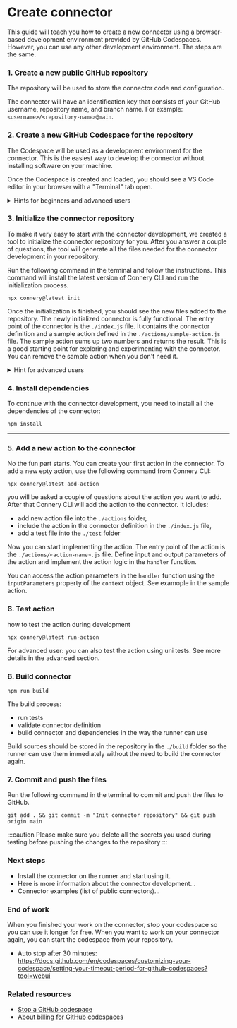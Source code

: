
# Create connector

This guide will teach you how to create a new connector using a browser-based development environment provided by GitHub Codespaces.
However, you can use any other development environment. The steps are the same.

### 1. Create a new public GitHub repository

The repository will be used to store the connector code and configuration.

The connector will have an identification key that consists of your GitHub username, repository name, and branch name.
For example: `<username>/<repository-name>@main`.

### 2. Create a new GitHub Codespace for the repository

The Codespace will be used as a development environment for the connector.
This is the easiest way to develop the connector without installing software on your machine.

Once the Codespace is created and loaded, you should see a VS Code editor in your browser with a "Terminal" tab open.

<details>
  <summary>Hints for beginners and advanced users</summary>

For beginners:

- If you are not familiar with GitHub Codespaces, you can follow the
  [Create a GitHub Codespace for arepository](https://docs.github.com/en/codespaces/developing-in-codespaces/creating-a-codespace-for-a-repository?tool=webui)
  guide.

For advanced users:

- If you prefer to use another development environment, you can skip this
  step, clone the repository, open it in your favorite IDE, and continue with
  the next steps. In this case, make sure you have the latest version of Node.js installed.

</details>

### 3. Initialize the connector repository

To make it very easy to start with the connector development, we created a tool to initialize the connector repository for you.
After you answer a couple of questions, the tool will generate all the files needed for the connector development in your repository.

Run the following command in the terminal and follow the instructions.
This command will install the latest version of Connery CLI and run the initialization process.

```
npx connery@latest init
```

Once the initialization is finished, you should see the new files added to the repository.
The newly initialized connector is fully functional.
The entry point of the connector is the `./index.js` file.
It contains the connector definition and a sample action defined in the `./actions/sample-action.js` file.
The sample action sums up two numbers and returns the result.
This is a good starting point for exploring and experimenting with the connector.
You can remove the sample action when you don't need it.

<details>
  <summary>Hint for advanced users</summary>

You can also install the Connery CLI on your development environment and then use it to initialize the connector repository:

```
npm install -g connery
connery init
```

The same approach also works with the other Connery CLI commands that are described in this guide.

</details>

### 4. Install dependencies

To continue with the connector development, you need to install all the dependencies of the connector:

```
npm install
```

---

### 5. Add a new action to the connector

No the fun part starts. You can create your first action in the connector.
To add a new epty action, use the following command from Connery CLI:

```
npx connery@latest add-action
```

you will be asked a couple of questions about the action you want to add.
After that Connery CLI will add the action to the connector.
It icludes:

- add new action file into the `./actions` folder, 
- include the action in the connector definition in the `./index.js` file, 
- add a test file into the `./test` folder

Now you can start implementing the action. The entry point of the action is the `./actions/<action-name>.js` file.
Define input and output parameters of the action and implement the action logic in the `handler` function.

You can access the action parameters in the `handler` function using the `inputParameters` property of the `context` object. 
See examople in the sample action.

### 6. Test action

how to test the action during development

```
npx connery@latest run-action
```

For advanced user: you can also test the action using uni tests. See more details in the advanced section.

### 6. Build connector

```
npm run build
```

The build process:

- run tests
- validate connector definition
- build connector and dependencies in the way the runner can use

Build sources should be stored in the repository in the `./build` folder so the runner can use them immediately without the need to build the connector again.

### 7. Commit and push the files

Run the following command in the terminal to commit and push the files to GitHub.

```
git add . && git commit -m "Init connector repository" && git push origin main
```

:::caution
Please make sure you delete all the secrets you used during testing before pushing the changes to the repository
:::

### Next steps

- Install the connector on the runner and start using it.
- Here is more information about the connector development...
- Connector examples (list of public connectors)...

### End of work

When you finished your work on the connector, stop your codespace so you can use it longer for free.
When you want to work on your connector again, you can start the codespace from your repository.

- Auto stop after 30 minutes: https://docs.github.com/en/codespaces/customizing-your-codespace/setting-your-timeout-period-for-github-codespaces?tool=webui

### Related resources

- [Stop a GitHub codespace](https://docs.github.com/en/codespaces/developing-in-codespaces/stopping-and-starting-a-codespace?tool=webui)
- [About billing for GitHub codespaces](https://docs.github.com/en/billing/managing-billing-for-github-codespaces/about-billing-for-github-codespaces#monthly-included-storage-and-core-hours-for-personal-accounts)
